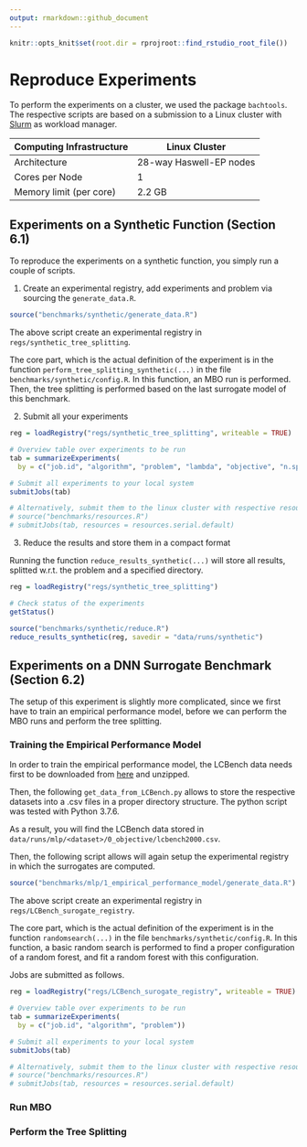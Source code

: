 ```yaml
---
output: rmarkdown::github_document
---
```


```r
knitr::opts_knit$set(root.dir = rprojroot::find_rstudio_root_file())
```

# Reproduce Experiments 

To perform the experiments on a cluster, we used the package `bachtools`. The respective scripts are based on a submission to a Linux cluster with [Slurm](https://slurm.schedmd.com/documentation.html) as workload manager. 

Computing Infrastructure  | Linux Cluster |
--- | --- | 
Architecture | 28-way Haswell-EP nodes
Cores per Node | 1
Memory limit (per core) | 2.2 GB  


## Experiments on a Synthetic Function (Section 6.1)

To reproduce the experiments on a synthetic function, you simply run a couple of scripts. 

1. Create an experimental registry, add experiments and problem via sourcing the `generate_data.R`. 

```r
source("benchmarks/synthetic/generate_data.R")
```

The above script create an experimental registry in `regs/synthetic_tree_splitting`. 

The core part, which is the actual definition of the experiment is in the function `perform_tree_splitting_synthetic(...)` in the file `benchmarks/synthetic/config.R`. In this function, an MBO run is performed. Then, the tree splitting is performed based on the last surrogate model of this benchmark. 

2. Submit all your experiments 

```r
reg = loadRegistry("regs/synthetic_tree_splitting", writeable = TRUE)

# Overview table over experiments to be run
tab = summarizeExperiments(
  by = c("job.id", "algorithm", "problem", "lambda", "objective", "n.splits"))

# Submit all experiments to your local system  
submitJobs(tab)

# Alternatively, submit them to the linux cluster with respective resources
# source("benchmarks/resources.R")
# submitJobs(tab, resources = resources.serial.default)
```

3. Reduce the results and store them in a compact format

Running the function `reduce_results_synthetic(...)` will store all results, splitted w.r.t. the problem and a specified directory. 


```r
reg = loadRegistry("regs/synthetic_tree_splitting")

# Check status of the experiments 
getStatus()

source("benchmarks/synthetic/reduce.R")
reduce_results_synthetic(reg, savedir = "data/runs/synthetic")
```


## Experiments on a DNN Surrogate Benchmark (Section 6.2)

The setup of this experiment is slightly more complicated, since we first have to train an empirical performance model, before we can perform the MBO runs and perform the tree splitting. 


### Training the Empirical Performance Model 

In order to train the empirical performance model, the LCBench data needs first to be downloaded from [here](https://ndownloader.figshare.com/files/21188598) and unzipped. 

Then, the following `get_data_from_LCBench.py` allows to store the respective datasets into a .csv files in a proper directory structure. The python script was tested with Python 3.7.6. 

As a result, you will find the LCBench data stored in `data/runs/mlp/<dataset>/0_objective/lcbench2000.csv`. 

Then, the following script allows will again setup the experimental registry in which the surrogates are computed. 

```r
source("benchmarks/mlp/1_empirical_performance_model/generate_data.R")
```

The above script create an experimental registry in `regs/LCBench_surogate_registry`. 

The core part, which is the actual definition of the experiment is in the function `randomsearch(...)` in the file `benchmarks/synthetic/config.R`. In this function, a basic random search is performed to find a proper configuration of a random forest, and fit a random forest with this configuration. 

Jobs are submitted as follows. 

```r
reg = loadRegistry("regs/LCBench_surogate_registry", writeable = TRUE)

# Overview table over experiments to be run
tab = summarizeExperiments(
  by = c("job.id", "algorithm", "problem"))

# Submit all experiments to your local system  
submitJobs(tab)

# Alternatively, submit them to the linux cluster with respective resources
# source("benchmarks/resources.R")
# submitJobs(tab, resources = resources.serial.default)
```




### Run MBO 



### Perform the Tree Splitting 
